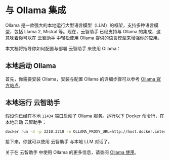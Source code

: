 # 与 Ollama 集成

Ollama 是一款强大的本地运行大型语言模型（LLM）的框架，支持多种语言模型，包括 Llama 2, Mistral 等。现在，云智助手 已经支持与 Ollama 的集成，这意味着你可以在 云智助手 中轻松使用 Ollama 提供的语言模型来增强你的应用。

本文档将指导你如何配置与部署 云智助手 来使用 Ollama：

## 本地启动 Ollama

首先，你需要安装 Ollama，安装与配置 Ollama 的详细步骤可以参考 [Ollama 官方站点](https://ollama.com)。

## 本地运行 云智助手

假设你已经在本地 `11434` 端口启动了 Ollama 服务。运行以下 Docker 命令行，在本地启动 云智助手：

```bash
docker run -d -p 3210:3210 -e OLLAMA_PROXY_URL=http://host.docker.internal:11434/v1 lobehub/lobe-chat
```

接下来，你就可以使用 云智助手 与本地 LLM 对话了。

关于在 云智助手 中使用 Ollama 的更多信息，请查阅 [Ollama 使用](/zh/usage/providers/ollama)。
